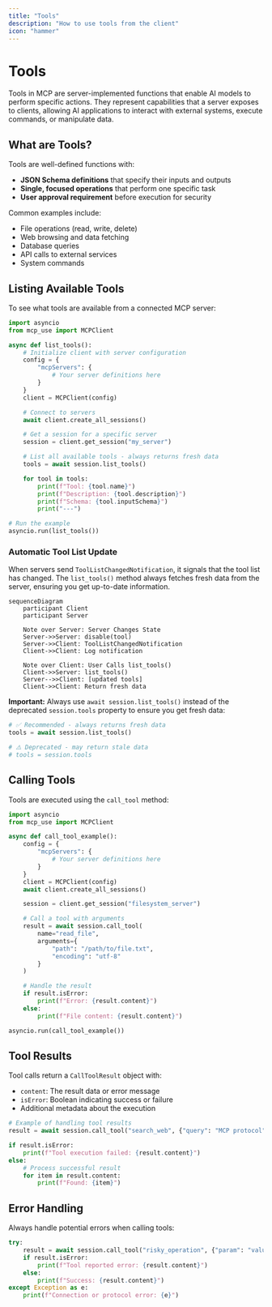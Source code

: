 ```yaml
---
title: "Tools"
description: "How to use tools from the client"
icon: "hammer"
---
```


# Tools

Tools in MCP are server-implemented functions that enable AI models to perform specific actions. They represent capabilities that a server exposes to clients, allowing AI applications to interact with external systems, execute commands, or manipulate data.

## What are Tools?

Tools are well-defined functions with:
- **JSON Schema definitions** that specify their inputs and outputs
- **Single, focused operations** that perform one specific task
- **User approval requirement** before execution for security

Common examples include:
- File operations (read, write, delete)
- Web browsing and data fetching
- Database queries
- API calls to external services
- System commands

## Listing Available Tools

To see what tools are available from a connected MCP server:

```python
import asyncio
from mcp_use import MCPClient

async def list_tools():
    # Initialize client with server configuration
    config = {
        "mcpServers": {
            # Your server definitions here
        }
    }
    client = MCPClient(config)

    # Connect to servers
    await client.create_all_sessions()

    # Get a session for a specific server
    session = client.get_session("my_server")

    # List all available tools - always returns fresh data
    tools = await session.list_tools()

    for tool in tools:
        print(f"Tool: {tool.name}")
        print(f"Description: {tool.description}")
        print(f"Schema: {tool.inputSchema}")
        print("---")

# Run the example
asyncio.run(list_tools())
```

### Automatic Tool List Update

When servers send `ToolListChangedNotification`, it signals that the tool list has changed. The `list_tools()` method always fetches fresh data from the server, ensuring you get up-to-date information.

```mermaid
sequenceDiagram
    participant Client
    participant Server

    Note over Server: Server Changes State
    Server->>Server: disable(tool)
    Server->>Client: ToolListChangedNotification
    Client->>Client: Log notification

    Note over Client: User Calls list_tools()
    Client->>Server: list_tools()
    Server-->>Client: [updated tools]
    Client->>Client: Return fresh data
```

**Important:** Always use `await session.list_tools()` instead of the deprecated `session.tools` property to ensure you get fresh data:

```python
# ✅ Recommended - always returns fresh data
tools = await session.list_tools()

# ⚠️ Deprecated - may return stale data
# tools = session.tools
```

## Calling Tools

Tools are executed using the `call_tool` method:

```python
import asyncio
from mcp_use import MCPClient

async def call_tool_example():
    config = {
        "mcpServers": {
            # Your server definitions here
        }
    }
    client = MCPClient(config)
    await client.create_all_sessions()

    session = client.get_session("filesystem_server")

    # Call a tool with arguments
    result = await session.call_tool(
        name="read_file",
        arguments={
            "path": "/path/to/file.txt",
            "encoding": "utf-8"
        }
    )

    # Handle the result
    if result.isError:
        print(f"Error: {result.content}")
    else:
        print(f"File content: {result.content}")

asyncio.run(call_tool_example())
```

## Tool Results

Tool calls return a `CallToolResult` object with:
- `content`: The result data or error message
- `isError`: Boolean indicating success or failure
- Additional metadata about the execution

```python
# Example of handling tool results
result = await session.call_tool("search_web", {"query": "MCP protocol"})

if result.isError:
    print(f"Tool execution failed: {result.content}")
else:
    # Process successful result
    for item in result.content:
        print(f"Found: {item}")
```

## Error Handling

Always handle potential errors when calling tools:

```python
try:
    result = await session.call_tool("risky_operation", {"param": "value"})
    if result.isError:
        print(f"Tool reported error: {result.content}")
    else:
        print(f"Success: {result.content}")
except Exception as e:
    print(f"Connection or protocol error: {e}")
```
